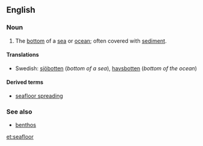 ==English==

===Noun===
{{en-noun|sg=[[sea]][[floor]]|-}}

# The [[bottom]] of a [[sea]] or [[ocean]]; often covered with [[sediment]].

====Translations====
{{trans-top|seafloor}}
* Swedish: [[sjöbotten]] {{c}} (''bottom of a sea''), [[havsbotten]] {{c}} (''bottom of the ocean'')
{{trans-mid}}
{{trans-bottom}}

====Derived terms====
* [[seafloor spreading]]

===See also===
* [[benthos]]

[[et:seafloor]]
